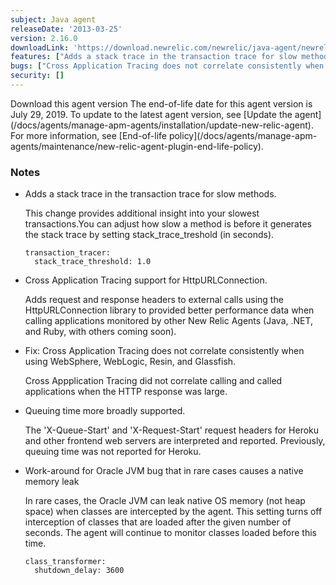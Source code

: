 ```yaml
---
subject: Java agent
releaseDate: '2013-03-25'
version: 2.16.0
downloadLink: 'https://download.newrelic.com/newrelic/java-agent/newrelic-agent/2.16.0/'
features: ["Adds a stack trace in the transaction trace for slow methods", "Cross Application Tracing support for HttpURLConnection", "Queuing time more broadly supported"]
bugs: ["Cross Application Tracing does not correlate consistently when using WebSphere, WebLogic, Resin, and Glassfish", "Work-around for Oracle JVM bug that in rare cases causes a native memory leak"]
security: []
---
```

<ButtonGroup>
  <ButtonLink
    role="button"
    to="https://download.newrelic.com/newrelic/java-agent/newrelic-agent/2.16.0/"
    variant="primary"
  >
    Download this agent version
  </ButtonLink>
</ButtonGroup>

<Callout variant="important">
  The end-of-life date for this agent version is July 29, 2019. To update to the latest agent version, see [Update the agent](/docs/agents/manage-apm-agents/installation/update-new-relic-agent). For more information, see [End-of-life policy](/docs/agents/manage-apm-agents/maintenance/new-relic-agent-plugin-end-life-policy).
</Callout>

### Notes

* Adds a stack trace in the transaction trace for slow methods.

  This change provides additional insight into your slowest transactions.You can adjust how slow a method is before it generates the stack trace by setting stack_trace_treshold (in seconds).

  ```
  transaction_tracer:
    stack_trace_threshold: 1.0
  ```
* Cross Application Tracing support for HttpURLConnection.

  Adds request and response headers to external calls using the HttpURLConnection library to provided better performance data when calling applications monitored by other New Relic Agents (Java, .NET, and Ruby, with others coming soon).
* Fix: Cross Application Tracing does not correlate consistently when using WebSphere, WebLogic, Resin, and Glassfish.

  Cross Appplication Tracing did not correlate calling and called applications when the HTTP response was large.
* Queuing time more broadly supported.

  The 'X-Queue-Start' and 'X-Request-Start' request headers for Heroku and other frontend web servers are interpreted and reported. Previously, queuing time was not reported for Heroku.
* Work-around for Oracle JVM bug that in rare cases causes a native memory leak

  In rare cases, the Oracle JVM can leak native OS memory (not heap space) when classes are intercepted by the agent. This setting turns off interception of classes that are loaded after the given number of seconds. The agent will continue to monitor classes loaded before this time.

  ```
  class_transformer:
    shutdown_delay: 3600
  ```
